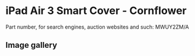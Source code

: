
# iPad Air 3 Smart Cover - Cornflower

Part number, for search engines, auction websites and such: MWUY2ZM/A

## Image gallery

<div style={{ width: "768px" }}>
  <GalleryComponent
    images={[
      {
        original: "/everysource/MWUY2.webp",
        thumbnail: "/everypreview/MWUY2.webp",
      },
      {
        original: "/everysource/MWUY2_AV1_GOLD.webp",
        thumbnail: "/everypreview/MWUY2_AV1_GOLD.webp",
      },
      {
        original: "/everysource/MWUY2_AV1_SILVER.webp",
        thumbnail: "/everypreview/MWUY2_AV1_SILVER.webp",
      },
      {
        original: "/everysource/MWUY2_AV1_SPACE_GRAY.webp",
        thumbnail: "/everypreview/MWUY2_AV1_SPACE_GRAY.webp",
      },
      {
        original: "/everysource/MWUY2_AV2.webp",
        thumbnail: "/everypreview/MWUY2_AV2.webp",
      },
      {
        original: "/everysource/MWUY2_AV3.webp",
        thumbnail: "/everypreview/MWUY2_AV3.webp",
      }
    ]}
  />
</div>